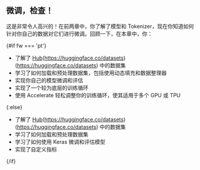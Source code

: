 

## 微调，检查！

这是非常令人高兴的！在前两章中，你了解了模型和 Tokenizer，现在你知道如何针对你自己的数据对它们进行微调。回顾一下，在本章中，你：

{#if fw === 'pt'}

* 了解了 [Hub](https://huggingface.co/datasets)(https://huggingface.co/datasets)(https://huggingface.co/datasets) 中的数据集
* 学习了如何加载和预处理数据集，包括使用动态填充和数据整理器
* 实现你自己的模型微调和评估
* 实现了一个较为底层的训练循环
* 使用 Accelerate 轻松调整你的训练循环，使其适用于多个 GPU 或 TPU

{:else}

* 了解了 [Hub](https://huggingface.co/datasets)(https://huggingface.co/datasets)(https://huggingface.co/datasets) 中的数据集
* 学习了如何加载和预处理数据集
* 学习了如何使用 Keras 微调和评估模型
* 实现了自定义指标

{/if}
